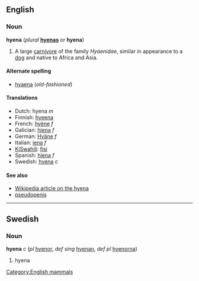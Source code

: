 ==English==
=== Noun ===
'''hyena''' (''plural'' '''[[hyenas]]''' or '''hyena''')

#A large [[carnivore]] of the family ''Hyaenidae'', similar in appearance to a [[dog]] and native to Africa and Asia.

==== Alternate spelling ====
*[[hyaena]] (''old-fashioned'')

==== Translations ====
*Dutch: hyena ''m''
*Finnish: [[hyeena]]
*French: [[hyène]] ''f''
*Galician: [[hiena]] ''f''
*German: [[Hyäne]] ''f''
*Italian: [[iena]] ''f''
*[[KiSwahili]]: [[fisi]]
*Spanish: [[hiena]] ''f''
*Swedish: [[hyena#Swedish|hyena]] ''c''

====See also====
*[[w:hyena|Wikipedia article on the hyena]]
*[[pseudopenis]]
----
==Swedish==
===Noun===
'''hyena''' ''c'' (''pl'' [[hyenor]], ''def sing'' [[hyenan]], ''def pl'' [[hyenorna]])

#hyena

[[Category:English mammals]]